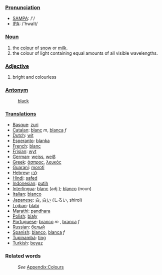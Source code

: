 ===[[Pronunciation]]===
*[[w:SAMPA|SAMPA]]: /'/
*[[w:IPA|IPA]]: /'hwaIt/

===[[Noun]]===
#the [[color|colour]] of [[snow]] or [[milk]].
#the colour of light containing equal amounts of all visible wavelengths.

===[[Adjective]]===
#bright and colourless

===[[Antonym]]===
:[[black]]

===[[Translation]]s===
* [[Basque]]: [[zuri]]
* [[Catalan]]: [[blanc]] ''m'', [[blanca]] ''f''
* [[Dutch]]: [[wit]]
* [[Esperanto]]: [[blanka]]
* [[French]]: [[blanc]]
* [[Frisian]]: [[wyt]]
* [[German]]: [[weiss]], [[weiβ]]
* [[Greek]]: [[άσπρος]], [[λευκός]]
* [[Guaraní]]: [[morotĩ]]
* [[Hebrew]]: [[לבן]]
* [[Hindi]]: [[safed]]
* [[Indonesian]]: [[putih]]
* [[Interlingua]]: [[blanc]] (adj.); [[blanco]] (noun)
* [[Italian]]: [[bianco]]
* [[Japanese]]: [[白]], [[白い]] (しろい, shiroi)
* [[Lojban]]: [[blabi]]
* [[Marathi]]: [[pandhara]]
* [[Polish]]: [[biały]]
* [[Portuguese]]: [[branco]] ''m'' , [[branca]] ''f''
* [[Russian]]: [[белый]]
* [[Spanish]]: [[blanco]], [[blanca]] ''f''
* [[Tupinambá]]: [[ting]]
* [[Turkish]]: [[beyaz]]

===Related words===
:''See'' [[Wiktionary_Appendix:Colours|Appendix:Colours]]